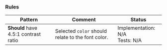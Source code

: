 ### Rules

| Pattern                              | Comment                                           | Status                              |
| ------------------------------------ | ------------------------------------------------- | ----------------------------------- |
| **Should** have 4.5:1 contrast ratio | Selected `color` should relate to the font color. | Implementation: N/A<br />Tests: N/A |

